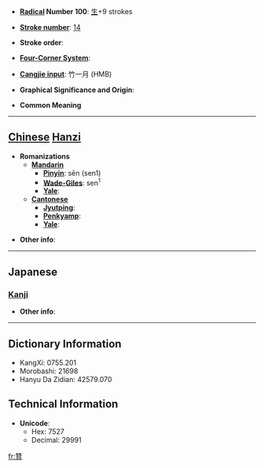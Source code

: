 * '''[[Wiktionary:Chinese radical index| Radical]] Number 100''': [[Wiktionary:Chinese radical index 生|生]]+9 strokes

* '''[[Wiktionary:Chinese total strokes index|Stroke number]]''': [[Wiktionary:Chinese total strokes index 14|14]]

* '''Stroke order''': 

* '''[[Wiktionary:Chinese four corner index|Four-Corner System]]''': 

* '''[[Wiktionary:Chinese Cangjie index|Cangjie input]]''': 竹一月 (HMB)

* '''Graphical Significance and Origin''': 

* '''Common Meaning'''

----

== [[Chinese]] [[Hanzi]] ==

* '''Romanizations'''
** '''[[Mandarin]]'''
*** '''[[Pinyin]]''': sēn (sen1)
*** '''[[Wade-Giles]]''': sen<sup>1</sup>
*** '''[[Yale]]''': 
** '''[[Cantonese]]'''
*** '''[[Jyutping]]''':
*** '''[[Penkyamp]]''': 
*** '''[[Yale]]''': 

* '''Other info''': 

----

==Japanese==
===[[Kanji]]===
{{kanji|on readings=[[しん]] (shin), [[そん]] (son)|kun readings=[[おおい]] (ooi)}}

* '''Other info''':  

----

== Dictionary Information ==

* KangXi: 0755.201
* Morobashi: 21698
* Hanyu Da Zidian: 42579.070

== Technical Information ==

* '''Unicode''':
** Hex: 7527
** Decimal: 29991

[[fr:甧]]